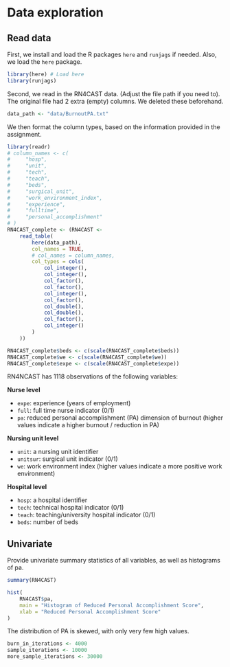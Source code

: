 # Data exploration

## Read data

First, we install and load the R packages `here` and `runjags` if needed. Also, we load the `here` package.


```r
library(here) # Load here
library(runjags)
```

Second, we read in the RN4CAST data. (Adjust the file path if you need to). The original file had 2 extra (empty) columns. We deleted these beforehand.

```r
data_path <- "data/BurnoutPA.txt"
```

We then format the column types, based on the information provided in the assignment. 
<!--- clean out commented text lines in code block --->

```r
library(readr)
# column_names <- c(
#     "hosp",
#     "unit",
#     "tech",
#     "teach",
#     "beds",
#     "surgical_unit",
#     "work_environment_index",
#     "experience",
#     "fulltime",
#     "personal_accomplishment"
# )
RN4CAST_complete <- (RN4CAST <-
    read_table(
        here(data_path),
        col_names = TRUE,
        # col_names = column_names,
        col_types = cols(
            col_integer(),
            col_integer(),
            col_factor(),
            col_factor(),
            col_integer(),
            col_factor(),
            col_double(),
            col_double(),
            col_factor(),
            col_integer()
        )
    ))
```

```r
RN4CAST_complete$beds <- c(scale(RN4CAST_complete$beds))
RN4CAST_complete$we <- c(scale(RN4CAST_complete$we))
RN4CAST_complete$expe <- c(scale(RN4CAST_complete$expe))
```

RN4NCAST has 1118 observations of the following variables:

**Nurse level**

-   `expe`: experience (years of employment)
-   `full`: full time nurse indicator (0/1)
-   `pa`: reduced personal accomplishment (PA) dimension of burnout
    (higher values indicate a higher burnout / reduction in PA)

**Nursing unit level**

-   `unit`: a nursing unit identifier
-   `unitsur`: surgical unit indicator (0/1)
-   `we`: work environment index (higher values indicate a more positive
    work environment)

**Hospital level**

-   `hosp`: a hospital identifier
-   `tech`: technical hospital indicator (0/1)
-   `teach`: teaching/university hospital indicator (0/1)
-   `beds`: number of beds

## Univariate

Provide univariate summary statistics of all variables, as well as histograms of pa.

```r
summary(RN4CAST)
```

```r
hist(
    RN4CAST$pa,
    main = "Histogram of Reduced Personal Accomplishment Score",
    xlab = "Reduced Personal Accomplishment Score"
)
```

The distribution of PA is skewed, with only very few high values.

```r
burn_in_iterations <- 4000
sample_iterations <- 10000
more_sample_iterations <- 30000
```